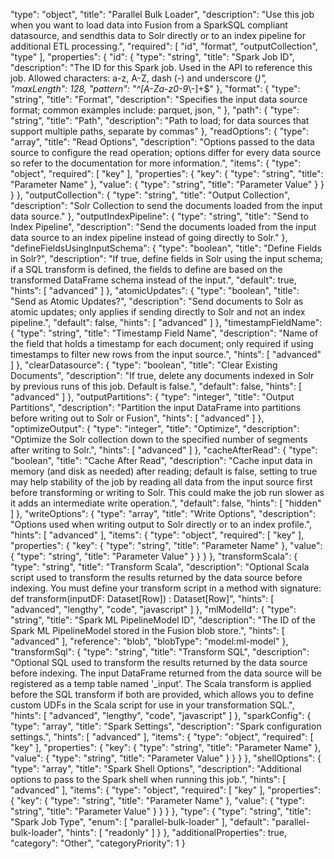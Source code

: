   "type": "object",
  "title": "Parallel Bulk Loader",
  "description": "Use this job when you want to load data into Fusion from a SparkSQL compliant datasource, and sendthis data to Solr directly or to an index pipeline for additional ETL processing.",
  "required": [
    "id",
    "format",
    "outputCollection",
    "type"
  ],
  "properties": {
    "id": {
      "type": "string",
      "title": "Spark Job ID",
      "description": "The ID for this Spark job. Used in the API to reference this job. Allowed characters: a-z, A-Z, dash (-) and underscore (_)",
      "maxLength": 128,
      "pattern": "^[A-Za-z0-9_\\-]+$"
    },
    "format": {
      "type": "string",
      "title": "Format",
      "description": "Specifies the input data source format; common examples include: parquet, json, "
    },
    "path": {
      "type": "string",
      "title": "Path",
      "description": "Path to load; for data sources that support multiple paths, separate by commas"
    },
    "readOptions": {
      "type": "array",
      "title": "Read Options",
      "description": "Options passed to the data source to configure the read operation; options differ for every data source so refer to the documentation for more information.",
      "items": {
        "type": "object",
        "required": [
          "key"
        ],
        "properties": {
          "key": {
            "type": "string",
            "title": "Parameter Name"
          },
          "value": {
            "type": "string",
            "title": "Parameter Value"
          }
        }
      }
    },
    "outputCollection": {
      "type": "string",
      "title": "Output Collection",
      "description": "Solr Collection to send the documents loaded from the input data source."
    },
    "outputIndexPipeline": {
      "type": "string",
      "title": "Send to Index Pipeline",
      "description": "Send the documents loaded from the input data source to an index pipeline instead of going directly to Solr."
    },
    "defineFieldsUsingInputSchema": {
      "type": "boolean",
      "title": "Define Fields in Solr?",
      "description": "If true, define fields in Solr using the input schema; if a SQL transform is defined, the fields to define are based on the transformed DataFrame schema instead of the input.",
      "default": true,
      "hints": [
        "advanced"
      ]
    },
    "atomicUpdates": {
      "type": "boolean",
      "title": "Send as Atomic Updates?",
      "description": "Send documents to Solr as atomic updates; only applies if sending directly to Solr and not an index pipeline.",
      "default": false,
      "hints": [
        "advanced"
      ]
    },
    "timestampFieldName": {
      "type": "string",
      "title": "Timestamp Field Name",
      "description": "Name of the field that holds a timestamp for each document; only required if using timestamps to filter new rows from the input source.",
      "hints": [
        "advanced"
      ]
    },
    "clearDatasource": {
      "type": "boolean",
      "title": "Clear Existing Documents",
      "description": "If true, delete any documents indexed in Solr by previous runs of this job. Default is false.",
      "default": false,
      "hints": [
        "advanced"
      ]
    },
    "outputPartitions": {
      "type": "integer",
      "title": "Output Partitions",
      "description": "Partition the input DataFrame into partitions before writing out to Solr or Fusion",
      "hints": [
        "advanced"
      ]
    },
    "optimizeOutput": {
      "type": "integer",
      "title": "Optimize",
      "description": "Optimize the Solr collection down to the specified number of segments after writing to Solr.",
      "hints": [
        "advanced"
      ]
    },
    "cacheAfterRead": {
      "type": "boolean",
      "title": "Cache After Read",
      "description": "Cache input data in memory (and disk as needed) after reading; default is false, setting to true may help stability of the job by reading all data from the input source first before transforming or writing to Solr. This could make the job run slower as it adds an intermediate write operation.",
      "default": false,
      "hints": [
        "hidden"
      ]
    },
    "writeOptions": {
      "type": "array",
      "title": "Write Options",
      "description": "Options used when writing output to Solr directly or to an index profile.",
      "hints": [
        "advanced"
      ],
      "items": {
        "type": "object",
        "required": [
          "key"
        ],
        "properties": {
          "key": {
            "type": "string",
            "title": "Parameter Name"
          },
          "value": {
            "type": "string",
            "title": "Parameter Value"
          }
        }
      }
    },
    "transformScala": {
      "type": "string",
      "title": "Transform Scala",
      "description": "Optional Scala script used to transform the results returned by the data source before indexing. You must define your transform script in a method with signature: def transform(inputDF: Dataset[Row]) : Dataset[Row]",
      "hints": [
        "advanced",
        "lengthy",
        "code",
        "javascript"
      ]
    },
    "mlModelId": {
      "type": "string",
      "title": "Spark ML PipelineModel ID",
      "description": "The ID of the Spark ML PipelineModel stored in the Fusion blob store.",
      "hints": [
        "advanced"
      ],
      "reference": "blob",
      "blobType": "model:ml-model"
    },
    "transformSql": {
      "type": "string",
      "title": "Transform SQL",
      "description": "Optional SQL used to transform the results returned by the data source before indexing. The input DataFrame returned from the data source will be registered as a temp table named '_input'. The Scala transform is applied before the SQL transform if both are provided, which allows you to define custom UDFs in the Scala script for use in your transformation SQL.",
      "hints": [
        "advanced",
        "lengthy",
        "code",
        "javascript"
      ]
    },
    "sparkConfig": {
      "type": "array",
      "title": "Spark Settings",
      "description": "Spark configuration settings.",
      "hints": [
        "advanced"
      ],
      "items": {
        "type": "object",
        "required": [
          "key"
        ],
        "properties": {
          "key": {
            "type": "string",
            "title": "Parameter Name"
          },
          "value": {
            "type": "string",
            "title": "Parameter Value"
          }
        }
      }
    },
    "shellOptions": {
      "type": "array",
      "title": "Spark Shell Options",
      "description": "Additional options to pass to the Spark shell when running this job.",
      "hints": [
        "advanced"
      ],
      "items": {
        "type": "object",
        "required": [
          "key"
        ],
        "properties": {
          "key": {
            "type": "string",
            "title": "Parameter Name"
          },
          "value": {
            "type": "string",
            "title": "Parameter Value"
          }
        }
      }
    },
    "type": {
      "type": "string",
      "title": "Spark Job Type",
      "enum": [
        "parallel-bulk-loader"
      ],
      "default": "parallel-bulk-loader",
      "hints": [
        "readonly"
      ]
    }
  },
  "additionalProperties": true,
  "category": "Other",
  "categoryPriority": 1
}
